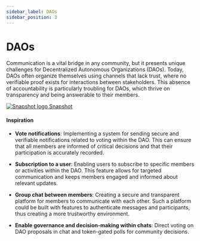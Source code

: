 ```yaml
---
sidebar_label: DAOs
sidebar_position: 3
---
```


# DAOs

Communication is a vital bridge in any community, but it presents unique challenges for Decentralized Autonomous Organizations (DAOs). Today, DAOs often organize themselves using channels that lack trust, where no verifiable proof exists for interactions between stakeholders. This absence of accountability is particularly troubling for DAOs, which thrive on transparency and being answerable to their members.


<div class="chain-list white">
  <a href="https://www.snapshot.org/" class="chain-item">
    <img alt="Snapshot logo" src={snapshot} />
    <span>Snapshot</span>
  </a>
</div>

#### Inspiration

- **Vote notifications**: Implementing a system for sending secure and verifiable notifications related to voting within the DAO. This can ensure that all members are informed of critical decisions and that their participation is accurately recorded.

- **Subscription to a user**: Enabling users to subscribe to specific members or activities within the DAO. This feature allows for targeted communication and keeps members engaged and informed about relevant updates.

- **Group chat between members**: Creating a secure and transparent platform for members to communicate with each other. Such a platform could be built with features to authenticate messages and participants, thus creating a more trustworthy environment.

- **Enable governance and decision-making within chats**: Direct voting on DAO proposals in chat and token-gated polls for community decisions.
